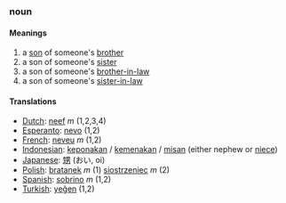 ===noun===

====Meanings====
#a [[son]] of someone's [[brother]]
#a son of someone's [[sister]]
#a son of someone's [[brother-in-law]]
#a son of someone's [[sister-in-law]]

====Translations====
*[[Dutch]]: [[neef]] ''m'' (1,2,3,4)
*[[Esperanto]]: [[nevo]] (1,2)
*[[French]]: [[neveu]] ''m'' (1,2)
*[[Indonesian]]: [[keponakan]] / [[kemenakan]] / [[misan]] (either nephew or [[niece]])
*[[Japanese]]: [[甥]] (おい, oi)
*[[Polish]]: [[bratanek]] ''m'' (1) [[siostrzeniec]] ''m'' (2)
*[[Spanish]]: [[sobrino]] ''m'' (1,2)
*[[Turkish]]: [[yeğen]] (1,2)
